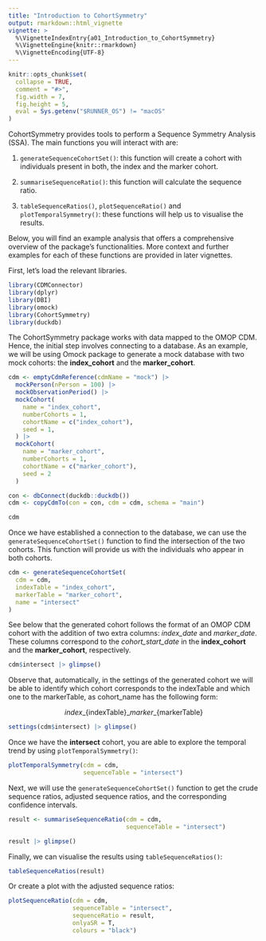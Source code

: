 ```yaml
---
title: "Introduction to CohortSymmetry"
output: rmarkdown::html_vignette
vignette: >
  %\VignetteIndexEntry{a01_Introduction_to_CohortSymmetry}
  %\VignetteEngine{knitr::rmarkdown}
  %\VignetteEncoding{UTF-8}
---
```


```r
knitr::opts_chunk$set(
  collapse = TRUE,
  comment = "#>",
  fig.width = 7,
  fig.height = 5,
  eval = Sys.getenv("$RUNNER_OS") != "macOS"
)
```

CohortSymmetry provides tools to perform a Sequence Symmetry Analysis (SSA). The main functions you will interact with are:

1.  `generateSequenceCohortSet()`: this function will create a cohort with individuals present in both, the index and the marker cohort.

2.  `summariseSequenceRatio()`: this function will calculate the sequence ratio.

3.  `tableSequenceRatios()`, `plotSequenceRatio()` and `plotTemporalSymmetry()`: these functions will help us to visualise the results.

Below, you will find an example analysis that offers a comprehensive overview of the package's functionalities. More context and further examples for each of these functions are provided in later vignettes.

First, let’s load the relevant libraries.

```r
library(CDMConnector)
library(dplyr)
library(DBI)
library(omock)
library(CohortSymmetry)
library(duckdb)
```

The CohortSymmetry package works with data mapped to the OMOP CDM. Hence, the initial step involves connecting to a database. As an example, we will be using Omock package to generate a mock database with two mock cohorts: the **index_cohort** and the **marker_cohort**.

```r
cdm <- emptyCdmReference(cdmName = "mock") |>
  mockPerson(nPerson = 100) |>
  mockObservationPeriod() |>
  mockCohort(
    name = "index_cohort",
    numberCohorts = 1,
    cohortName = c("index_cohort"),
    seed = 1,
  ) |>
  mockCohort(
    name = "marker_cohort",
    numberCohorts = 1,
    cohortName = c("marker_cohort"), 
    seed = 2
  )

con <- dbConnect(duckdb::duckdb())
cdm <- copyCdmTo(con = con, cdm = cdm, schema = "main")

cdm 
```

Once we have established a connection to the database, we can use the `generateSequenceCohortSet()` function to find the intersection of the two cohorts. This function will provide us with the individuals who appear in both cohorts.

```r
cdm <- generateSequenceCohortSet(
  cdm = cdm,
  indexTable = "index_cohort",
  markerTable = "marker_cohort",
  name = "intersect"
)
```

See below that the generated cohort follows the format of an OMOP CDM cohort with the addition of two extra columns: *index_date* and *marker_date*. These columns correspond to the *cohort_start_date* in the **index_cohort** and the **marker_cohort**, respectively.

```r
cdm$intersect |> glimpse()
```

Observe that, automatically, in the settings of the generated cohort we will be able to identify which cohort corresponds to the indexTable and which one to the markerTable, as cohort_name has the following form:

<center>
*index*\_{indexTable}_*marker*\_{markerTable}
</center>
```r
settings(cdm$intersect) |> glimpse()
```

Once we have the **intersect** cohort, you are able to explore the temporal trend by using `plotTemporalSymmetry()`:
```r
plotTemporalSymmetry(cdm = cdm,
                     sequenceTable = "intersect")
```

Next, we will use the `generateSequenceCohortSet()` function to get the crude sequence ratios, adjusted sequence ratios, and the corresponding confidence intervals. 
```r
result <- summariseSequenceRatio(cdm = cdm,
                                 sequenceTable = "intersect")

result |> glimpse()
```
Finally, we can visualise the results using `tableSequenceRatios()`:
```r
tableSequenceRatios(result)
```
Or create a plot with the adjusted sequence ratios:

```r
plotSequenceRatio(cdm = cdm,
                  sequenceTable = "intersect",
                  sequenceRatio = result,
                  onlyaSR = T,
                  colours = "black")
```

